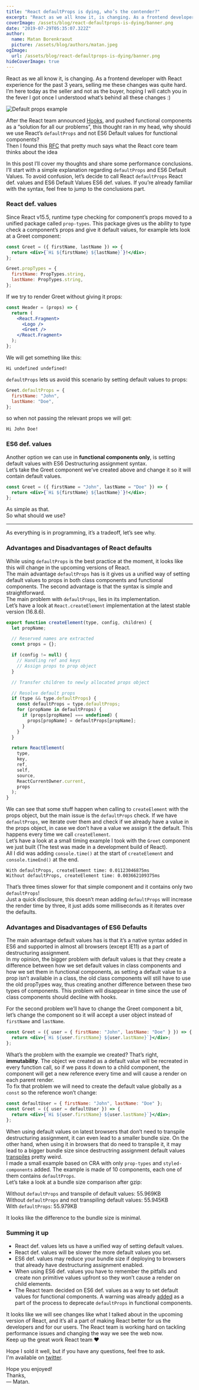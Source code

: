 ```yaml
---
title: "React defaultProps is dying, who’s the contender?"
excerpt: "React as we all know it, is changing. As a frontend developer with React experience for the past 3 years, selling me these changes was quite hard."
coverImage: /assets/blog/react-defaultprops-is-dying/banner.png
date: "2019-07-29T05:35:07.322Z"
author:
  name: Matan Borenkraout
  picture: /assets/blog/authors/matan.jpeg
ogImage:
  url: /assets/blog/react-defaultprops-is-dying/banner.png
hideCoverImage: true
---
```


React as we all know it, is changing. As a frontend developer with React experience for the past 3 years, selling me these changes was quite hard.  
I’m here today as the seller and not as the buyer, hoping I will catch you in the fever I got once I understood what’s behind all these changes :)

![Default props example](/assets/blog/react-defaultprops-is-dying/banner.png)

After the React team announced [Hooks](https://reactjs.org/docs/hooks-intro.html), and pushed functional components as a “solution for all our problems”, this thought ran in my head, why should we use React’s `defaultProps` and not ES6 Default values for functional components?  
Then I found this [RFC](https://github.com/reactjs/rfcs/pull/107) that pretty much says what the React core team thinks about the idea

In this post I’ll cover my thoughts and share some performance conclusions.  
I’ll start with a simple explanation regarding `defaultProps` and ES6 Default Values. To avoid confusion, let’s decide to call React `defaultProps` React def. values and ES6 Default Values ES6 def. values. If you’re already familiar with the syntax, feel free to jump to the conclusions part.

### React def. values

Since React v15.5, runtime type checking for component’s props moved to a unified package called `prop-types`. This package gives us the ability to type check a component’s props and give it default values, for example lets look at a Greet component:

```jsx
const Greet = ({ firstName, lastName }) => {
  return <div>{`Hi ${firstName} ${lastName}`}!</div>;
};

Greet.propTypes = {
  firstName: PropTypes.string,
  lastName: PropTypes.string,
};
```

If we try to render Greet without giving it props:

```jsx
const Header = (props) => {
  return (
    <React.Fragment>
      <Logo />
      <Greet />
    </React.Fragment>
  );
};
```

We will get something like this:

```markup
Hi undefined undefined!
```

`defaultProps` lets us avoid this scenario by setting default values to props:

```js
Greet.defaultProps = {
  firstName: "John",
  lastName: "Doe",
};
```

so when not passing the relevant props we will get:

```markup
Hi John Doe!
```

### ES6 def. values

Another option we can use in **functional components only**, is setting default values with ES6 Destructuring assignment syntax.  
Let’s take the Greet component we’ve created above and change it so it will contain default values.

```jsx
const Greet = ({ firstName = "John", lastName = "Doe" }) => {
  return <div>{`Hi ${firstName} ${lastName}`}!</div>;
};
```

As simple as that.  
So what should we use?

---

As everything is in programming, it’s a tradeoff, let’s see why.

### Advantages and Disadvantages of React defaults

While using `defaultProps` is the best practice at the moment, it looks like this will change in the upcoming versions of React.  
The main advantage `defaultProps` has is it gives us a unified way of setting default values to props in both class components and functional components. The second advantage is that the syntax is simple and straightforward.  
The main problem with `defaultProps`, lies in its implementation.  
Let’s have a look at `React.createElement` implementation at the latest stable version (16.8.6).

```js
export function createElement(type, config, children) {
  let propName;

  // Reserved names are extracted
  const props = {};

  if (config != null) {
    // Handling ref and keys
    // Assign props to prop object
  }

  // Transfer children to newly allocated props object

  // Resolve default props
  if (type && type.defaultProps) {
    const defaultProps = type.defaultProps;
    for (propName in defaultProps) {
      if (props[propName] === undefined) {
        props[propName] = defaultProps[propName];
      }
    }
  }

  return ReactElement(
    type,
    key,
    ref,
    self,
    source,
    ReactCurrentOwner.current,
    props
  );
}
```

We can see that some stuff happen when calling to `createElement` with the props object, but the main issue is the `defaultProps` check. If we have `defaultProps`, we iterate over them and check if we already have a value in the props object, in case we don’t have a value we assign it the default. This happens every time we call `createElement`.  
Let’s have a look at a small timing example I took with the `Greet` component we just built (The test was made in a development build of React).  
All I did was adding `console.time()` at the start of `createElement` and `console.timeEnd()` at the end.

```markup
With defaultProps, createElement time: 0.01123046875ms
Without defaultProps, createElement time: 0.003662109375ms
```

That’s three times slower for that simple component and it contains only two `defaultProps`!  
Just a quick disclosure, this doesn’t mean adding `defaultProps` will increase the render time by three, it just adds some milliseconds as it iterates over the defaults.

### Advantages and Disadvantages of ES6 Defaults

The main advantage default values has is that it’s a native syntax added in ES6 and supported in almost all browsers (except IE11) as a part of destructuring assignment.  
In my opinion, the bigger problem with default values is that they create a difference between how we set default values in class components and how we set them in functional components, as setting a default value to a prop isn’t available in a class, the old class components will still have to use the old propTypes way, thus creating another difference between these two types of components. This problem will disappear in time since the use of class components should decline with hooks.

For the second problem we’ll have to change the Greet component a bit,  
let’s change the component so it will accept a user object instead of `firstName` and `lastName`.

```jsx
const Greet = ({ user = { firstName: "John", lastName: "Doe" } }) => {
  return <div>{`Hi ${user.firstName} ${user.lastName}`}</div>;
};
```

What’s the problem with the example we created? That’s right, **immutability**. The object we created as a default value will be recreated in every function call, so if we pass it down to a child component, the component will get a new reference every time and will cause a render on each parent render.  
To fix that problem we will need to create the default value globally as a `const` so the reference won’t change:

```jsx
const defaultUser = { firstName: "John", lastName: "Doe" };
const Greet = ({ user = defaultUser }) => {
  return <div>{`Hi ${user.firstName} ${user.lastName}`}</div>;
};
```

When using default values on latest browsers that don’t need to transpile destructuring assignment, it can even lead to a smaller bundle size. On the other hand, when using it in browsers that do need to transpile it, it may lead to a bigger bundle size since destructring assignment default values [transpiles](https://babeljs.io/repl#?babili=false&browsers=&build=&builtIns=false&spec=false&loose=false&code_lz=MYewdgzgLgBA4gJwKZNgXhgCgN4DMCWC0AcgIYC2SMGA5AFIgAWYNANDADakkVW0AiIJDQC-ASmoA-GNgBQMGMigBXBGCwAeACb4AbpOwADABL4YAEjyEelERexcbSEYZEBCDQHod-sbJFAA&debug=false&forceAllTransforms=false&shippedProposals=false&circleciRepo=&evaluate=false&fileSize=false&timeTravel=false&sourceType=module&lineWrap=true&presets=es2015%2Ces2016%2Ces2017%2Creact%2Cstage-0%2Cstage-1%2Cstage-2%2Cstage-3&prettier=false&targets=&version=7.5.5&externalPlugins=) pretty weird.  
I made a small example based on CRA with only `prop-types` and `styled-components` added. The example is made of 10 components, each one of them contains `defaultProps`.  
Let’s take a look at a bundle size comparison after gzip:

Without `defaultProps` and transpile of default values: 55.969KB  
Without `defaultProps` and not transpiling default values: 55.945KB  
With `defaultProps`: 55.979KB

It looks like the difference to the bundle size is minimal.

### Summing it up

- React def. values lets us have a unified way of setting default values.
- React def. values will be slower the more default values you set.
- ES6 def. values may reduce your bundle size if deploying to browsers that already have destructuring assignment enabled.
- When using ES6 def. values you have to remember the pitfalls and create non primitive values upfront so they won’t cause a render on child elements.
- The React team decided on ES6 def. values as a way to set default values for functional components. A warning was already [added](https://github.com/facebook/react/pull/16210) as a part of the process to deprecate `defaultProps` in functional components.

It looks like we will see changes like what I talked about in the upcoming version of React, and it’s all a part of making React better for us the developers and for our users. The React team is working hard on tackling performance issues and changing the way we see the web now.  
Keep up the great work React team ❤️

Hope I sold it well, but if you have any questions, feel free to ask.  
I'm available on [twitter](https://twitter.com/matanbobi).

Hope you enjoyed!  
Thanks,  
— Matan.
